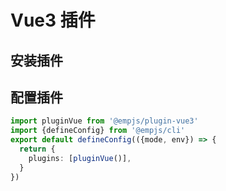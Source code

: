# Vue3 插件

## 安装插件

<PackageManagerTabs command="add @empjs/plugin-vue3 -D" />

## 配置插件
```ts title="emp-config.js"
import pluginVue from '@empjs/plugin-vue3'
import {defineConfig} from '@empjs/cli'
export default defineConfig(({mode, env}) => {
  return {
    plugins: [pluginVue()],
  }
})
```